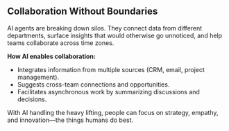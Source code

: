 ## Collaboration Without Boundaries

AI agents are breaking down silos. They connect data from different departments, surface insights that would otherwise go unnoticed, and help teams collaborate across time zones.

**How AI enables collaboration:**
- Integrates information from multiple sources (CRM, email, project management).
- Suggests cross-team connections and opportunities.
- Facilitates asynchronous work by summarizing discussions and decisions.

With AI handling the heavy lifting, people can focus on strategy, empathy, and innovation—the things humans do best.
